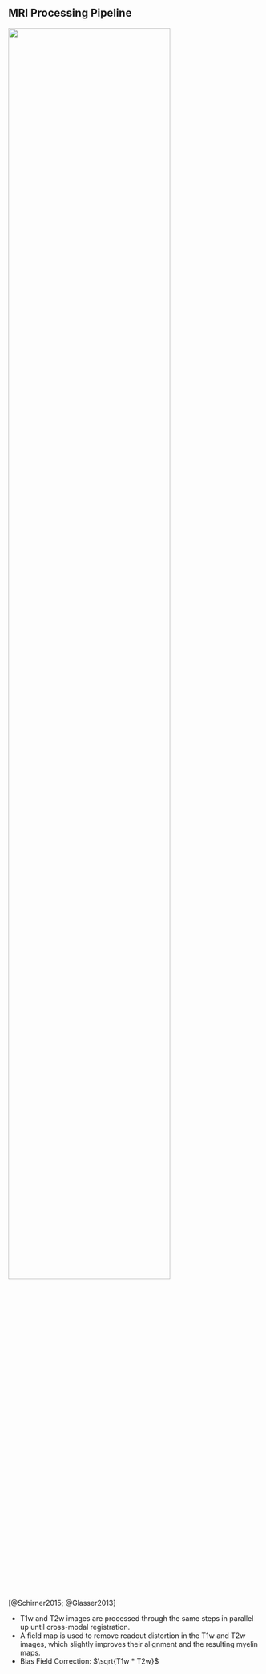 ## MRI Processing Pipeline
![](images/Pipeline.svg){width=80% fig-align="center"}

::: {.citations}
[@Schirner2015; @Glasser2013]
:::

::: {.notes}
-  T1w and T2w images are processed through the same steps in parallel up until cross-modal registration.
-  A field map is used to remove readout distortion in the T1w and T2w images, which slightly improves their alignment and the resulting myelin maps.
-  Bias Field Correction: $\sqrt{T1w * T2w}$
:::